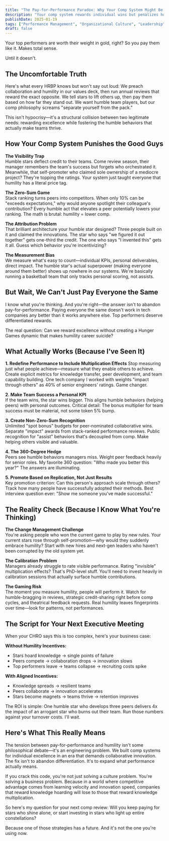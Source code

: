 ```yaml
---
title: "The Pay-for-Performance Paradox: Why Your Comp System Might Be Killing Humility"
description: "Your comp system rewards individual wins but penalizes humility. Here's how to fix it before your stars burn out their teams."
publishDate: 2025-01-19
tags: ["Performance Management", "Organizational Culture", "Leadership"]
draft: false
---
```


Your top performers are worth their weight in gold, right? So you pay them like it. Makes total sense.

Until it doesn't.

## The Uncomfortable Truth

Here's what every HRBP knows but won't say out loud: We preach collaboration and humility in our values deck, then run annual reviews that reward the exact opposite. We tell stars to lift others up, then pay them based on how far they stand out. We want humble team players, but our comp philosophy screams "separate yourself from the pack."

This isn't hypocrisy—it's a structural collision between two legitimate needs: rewarding excellence while fostering the humble behaviors that actually make teams thrive.

## How Your Comp System Punishes the Good Guys

**The Visibility Trap**  
Humble stars deflect credit to their teams. Come review season, their manager remembers the team's success but forgets who orchestrated it. Meanwhile, that self-promoter who claimed sole ownership of a mediocre project? They're topping the ratings. Your system just taught everyone that humility has a literal price tag.

**The Zero-Sum Game**  
Stack ranking turns peers into competitors. When only 10% can be "exceeds expectations," why would anyone spotlight their colleague's contribution? Every humble act that elevates a peer potentially lowers your ranking. The math is brutal: humility = lower comp.

**The Attribution Problem**  
That brilliant architecture your humble star designed? Three people built on it and claimed the innovations. The star who says "we figured it out together" gets one-third the credit. The one who says "I invented this" gets it all. Guess which behavior you're incentivizing?

**The Measurement Bias**  
We measure what's easy to count—individual KPIs, personal deliverables, direct impact. The humble star's actual superpower (making everyone around them better) shows up nowhere in our systems. We're basically running a basketball team that only tracks personal scoring, not assists.

## But Wait, We Can't Just Pay Everyone the Same

I know what you're thinking. And you're right—the answer isn't to abandon pay-for-performance. Paying everyone the same doesn't work in tech companies any better than it works anywhere else. Top performers deserve differentiated rewards. 

The real question: Can we reward excellence without creating a Hunger Games dynamic that makes humility career suicide?

## What Actually Works (Because I've Seen It)

**1. Redefine Performance to Include Multiplication Effects**
Stop measuring just what people achieve—measure what they enable others to achieve. Create explicit metrics for knowledge transfer, peer development, and team capability building. One tech company I worked with weights "impact through others" as 40% of senior engineers' ratings. Game changer.

**2. Make Team Success a Personal KPI**  
If the team wins, the star wins bigger. This aligns humble behaviors (helping peers) with personal outcomes. Critical detail: The bonus multiplier for team success must be material, not some token 5% bump.

**3. Create Non-Zero-Sum Recognition**  
Unlimited "spot bonus" budgets for peer-nominated collaborative wins. Separate "impact" awards from stack-ranked performance reviews. Public recognition for "assist" behaviors that's decoupled from comp. Make helping others visible and valuable.

**4. The 360-Degree Hedge**  
Peers see humble behaviors managers miss. Weight peer feedback heavily for senior roles. My favorite 360 question: "Who made you better this year?" The answers are illuminating.

**5. Promote Based on Replication, Not Just Results**  
Key promotion criterion: Can this person's approach scale through others? Track how many people have successfully adopted their methods. Best interview question ever: "Show me someone you've made successful."

## The Reality Check (Because I Know What You're Thinking)

**The Change Management Challenge**  
You're asking people who won the current game to play by new rules. Your current stars rose through self-promotion—why would they suddenly embrace humility? Start with new hires and next-gen leaders who haven't been corrupted by the old system yet.

**The Calibration Problem**  
Managers already struggle to rate visible performance. Rating "invisible" multiplication effects? That's PhD-level stuff. You'll need to invest heavily in calibration sessions that actually surface humble contributions.

**The Gaming Risk**  
The moment you measure humility, people will perform it. Watch for humble-bragging in reviews, strategic credit-sharing right before comp cycles, and theatrical feedback requests. Real humility leaves fingerprints over time—look for patterns, not performances.

## The Script for Your Next Executive Meeting

When your CHRO says this is too complex, here's your business case:

**Without Humility Incentives:**
- Stars hoard knowledge → single points of failure
- Peers compete → collaboration drops → innovation slows
- Top performers leave → teams collapse → recruiting costs spike

**With Aligned Incentives:**
- Knowledge spreads → resilient teams
- Peers collaborate → innovation accelerates
- Stars become magnets → teams thrive → retention improves

The ROI is simple: One humble star who develops three peers delivers 4x the impact of an arrogant star who burns out their team. Run those numbers against your turnover costs. I'll wait.

## Here's What This Really Means

The tension between pay-for-performance and humility isn't some philosophical debate—it's an engineering problem. We built comp systems for individual excellence in an era that demands collaborative innovation. The fix isn't to abandon differentiation. It's to expand what performance actually means.

If you crack this code, you're not just solving a culture problem. You're solving a business problem. Because in a world where competitive advantage comes from learning velocity and innovation speed, companies that reward knowledge hoarding will lose to those that reward knowledge multiplication.

So here's my question for your next comp review: Will you keep paying for stars who shine alone, or start investing in stars who light up entire constellations?

Because one of those strategies has a future. And it's not the one you're using now.